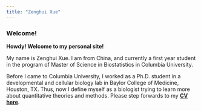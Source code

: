 ```yaml
---
title: "Zenghui Xue"
---
```


### **Welcome!**

**Howdy!  Welcome to my personal site!**

My name is Zenghui Xue. I am from China, and currently a first year student in the program of Master of Science in Biostatistics in Columbia University. 

Before I came to Columbia University, I worked as a Ph.D. student in a developmental and cellular biology lab in Baylor College of Medicine, Houston, TX. Thus, now I define myself as a biologist trying to learn more about quantitative theories and methods. Please step forwards to my [**CV here**](cv.html). 